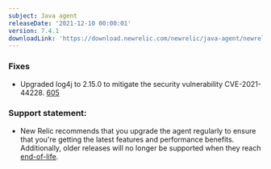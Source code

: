 ```yaml
---
subject: Java agent
releaseDate: '2021-12-10 00:00:01'
version: 7.4.1
downloadLink: 'https://download.newrelic.com/newrelic/java-agent/newrelic-agent/7.4.1/'
---
```


### Fixes
* Upgraded log4j to 2.15.0 to mitigate the security vulnerability CVE-2021-44228. [605](https://github.com/newrelic/newrelic-java-agent/issues/605)

### Support statement:
* New Relic recommends that you upgrade the agent regularly to ensure that you're getting the latest features and
  performance benefits. Additionally, older releases will no longer be supported when they reach
  [end-of-life](https://docs.newrelic.com/docs/using-new-relic/cross-product-functions/install-configure/notification-changes-new-relic-saas-features-distributed-software/).

